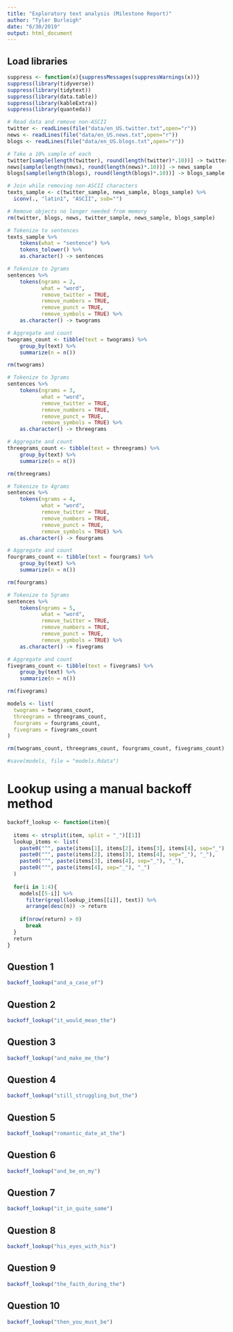 ```yaml
---
title: "Exploratory text analysis (Milestone Report)"
author: "Tyler Burleigh"
date: "6/30/2019"
output: html_document
---
```


## Load libraries
```r
suppress <- function(x){suppressMessages(suppressWarnings(x))}
suppress(library(tidyverse))
suppress(library(tidytext))
suppress(library(data.table))
suppress(library(kableExtra))
suppress(library(quanteda))

# Read data and remove non-ASCII
twitter <- readLines(file("data/en_US.twitter.txt",open="r"))
news <- readLines(file("data/en_US.news.txt",open="r"))
blogs <- readLines(file("data/en_US.blogs.txt",open="r"))

# Take a 10% sample of each
twitter[sample(length(twitter), round(length(twitter)*.10))] -> twitter_sample
news[sample(length(news), round(length(news)*.10))] -> news_sample
blogs[sample(length(blogs), round(length(blogs)*.10))] -> blogs_sample

# Join while removing non-ASCII characters
texts_sample <- c(twitter_sample, news_sample, blogs_sample) %>%
  iconv(., "latin1", "ASCII", sub="")

# Remove objects no longer needed from memory
rm(twitter, blogs, news, twitter_sample, news_sample, blogs_sample)
```

```r
# Tokenize to sentences
texts_sample %>% 
    tokens(what = "sentence") %>% 
    tokens_tolower() %>%
    as.character() -> sentences
```

```r
# Tokenize to 2grams
sentences %>% 
    tokens(ngrams = 2, 
           what = "word",
           remove_twitter = TRUE, 
           remove_numbers = TRUE, 
           remove_punct = TRUE,
           remove_symbols = TRUE) %>%
    as.character() -> twograms

# Aggregate and count
twograms_count <- tibble(text = twograms) %>%
    group_by(text) %>%
    summarize(n = n())

rm(twograms)
```

```r
# Tokenize to 3grams
sentences %>% 
    tokens(ngrams = 3, 
           what = "word",
           remove_twitter = TRUE, 
           remove_numbers = TRUE, 
           remove_punct = TRUE,
           remove_symbols = TRUE) %>%
    as.character() -> threegrams

# Aggregate and count
threegrams_count <- tibble(text = threegrams) %>%
    group_by(text) %>%
    summarize(n = n())

rm(threegrams)
```

```r
# Tokenize to 4grams
sentences %>% 
    tokens(ngrams = 4, 
           what = "word",
           remove_twitter = TRUE, 
           remove_numbers = TRUE, 
           remove_punct = TRUE,
           remove_symbols = TRUE) %>%
    as.character() -> fourgrams

# Aggregate and count
fourgrams_count <- tibble(text = fourgrams) %>%
    group_by(text) %>%
    summarize(n = n())

rm(fourgrams)
```

```r
# Tokenize to 5grams
sentences %>% 
    tokens(ngrams = 5, 
           what = "word",
           remove_twitter = TRUE, 
           remove_numbers = TRUE, 
           remove_punct = TRUE,
           remove_symbols = TRUE) %>%
    as.character() -> fivegrams

# Aggregate and count
fivegrams_count <- tibble(text = fivegrams) %>%
    group_by(text) %>%
    summarize(n = n())

rm(fivegrams)
```

```r
models <- list(
  twograms = twograms_count,
  threegrams = threegrams_count,
  fourgrams = fourgrams_count,
  fivegrams = fivegrams_count
)

rm(twograms_count, threegrams_count, fourgrams_count, fivegrams_count)

#save(models, file = "models.Rdata")
```



# Lookup using a manual backoff method

```r
backoff_lookup <- function(item){
  
  items <- strsplit(item, split = "_")[[1]]
  lookup_items <- list(
    paste0("^", paste(items[1], items[2], items[3], items[4], sep="_"), "_"),
    paste0("^", paste(items[2], items[3], items[4], sep="_"), "_"),
    paste0("^", paste(items[3], items[4], sep="_"), "_"),
    paste0("^", paste(items[4], sep="_"), "_")
  )
  
  for(i in 1:4){
    models[[5-i]] %>%
      filter(grepl(lookup_items[[i]], text)) %>%
      arrange(desc(n)) -> return
    
    if(nrow(return) > 0) 
      break
  }
  return
}
```


## Question 1
```r
backoff_lookup("and_a_case_of")
```


## Question 2
```r
backoff_lookup("it_would_mean_the")
```

## Question 3
```r
backoff_lookup("and_make_me_the")
```

## Question 4
```r
backoff_lookup("still_struggling_but_the")
```

## Question 5
```r
backoff_lookup("romantic_date_at_the")
```


## Question 6
```r
backoff_lookup("and_be_on_my")
```


## Question 7
```r
backoff_lookup("it_in_quite_some")
```


## Question 8
```r
backoff_lookup("his_eyes_with_his")
```


## Question 9
```r
backoff_lookup("the_faith_during_the")
```


## Question 10
```r
backoff_lookup("then_you_must_be")
```













